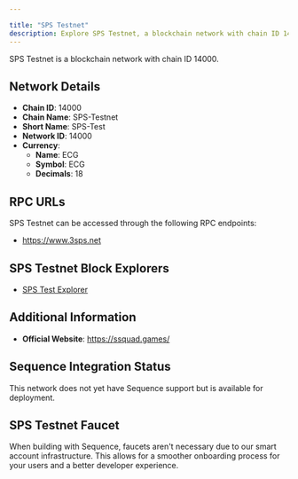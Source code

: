 ```yaml
---

title: "SPS Testnet"
description: Explore SPS Testnet, a blockchain network with chain ID 14000. Learn about its native currency, ECG, and how to interact with the network.
---
```




SPS Testnet is a blockchain network with chain ID 14000.

## Network Details

- **Chain ID**: 14000
- **Chain Name**: SPS-Testnet
- **Short Name**: SPS-Test
- **Network ID**: 14000
- **Currency**: 
  - **Name**: ECG
  - **Symbol**: ECG
  - **Decimals**: 18

## RPC URLs

SPS Testnet can be accessed through the following RPC endpoints:

- https://www.3sps.net

## SPS Testnet Block Explorers

- [SPS Test Explorer](https://explorer.3sps.net)

## Additional Information

- **Official Website**: https://ssquad.games/

## Sequence Integration Status

This network does not yet have Sequence support but is available for deployment.

## SPS Testnet Faucet

When building with Sequence, faucets aren't necessary due to our smart account infrastructure. This allows for a smoother onboarding process for your users and a better developer experience.
